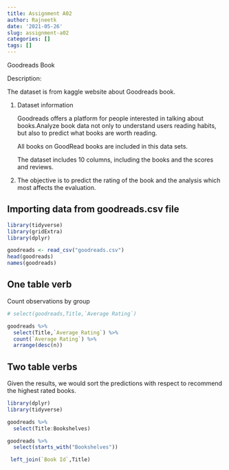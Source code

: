 ```yaml
---
title: Assignment A02
author: Rajneetk
date: '2021-05-26'
slug: assignment-a02
categories: []
tags: []
---
```



Goodreads Book


Description:

The dataset is from kaggle website about Goodreads book.


1) Dataset information

    Goodreads offers a platform for people interested in talking about books.Analyze book data not only to understand     users reading habits, but also to predict what books are worth reading.

    All books on GoodRead books are included in this data sets.

    The dataset includes 10 columns, including the books and the scores and reviews.


2) The objective is to predict the rating of the book and the analysis which most affects the evaluation.


## Importing data from goodreads.csv file


```r

library(tidyverse)
library(gridExtra)
library(dplyr)

goodreads <- read_csv("goodreads.csv")
head(goodreads)
names(goodreads)

```



## One table verb
Count observations by group

```r

# select(goodreads,Title,`Average Rating`)

goodreads %>%
  select(Title,`Average Rating`) %>%
  count(`Average Rating`) %>%
  arrange(desc(n))
```

## Two table verbs

Given the results, we would sort the predictions with respect to recommend the highest rated books. 

```r
library(dplyr)
library(tidyverse)

goodreads %>%
  select(Title:Bookshelves)

goodreads %>%
  select(starts_with("Bookshelves"))

 left_join(`Book Id`,Title)
 
```









